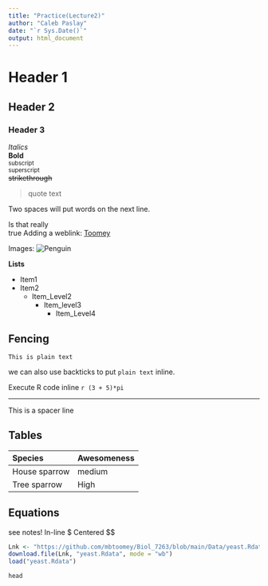 ```yaml
---
title: "Practice(Lecture2)"
author: "Caleb Paslay"
date: "`r Sys.Date()`"
output: html_document
---
```

# Header 1
## Header 2
### Header 3
*Italics*  
**Bold**  
~subscript~  
^superscript^  
~~strikethrough~~  

> quote text

Two spaces will put words on the next line.


Is that really  
true
Adding a weblink:
[Toomey](https://mbtoomey.net)

Images:
![Penguin]()


**Lists** 

- Item1  
- Item2  
  - Item_Level2
    - Item_level3
      - Item_Level4

## Fencing

```
This is plain text
```
we can also use backticks to put `plain text` inline. 

Execute R code inline `r (3 + 5)*pi`

___

This is a spacer line

## Tables

| Species| Awesomeness
|:-----| :-----
| House sparrow | medium | 
Tree sparrow | High

## Equations
see notes!
In-line $
Centered $$

```r
Lnk <- "https://github.com/mbtoomey/Biol_7263/blob/main/Data/yeast.Rdata?raw=true"
download.file(Lnk, "yeast.Rdata", mode = "wb")
load("yeast.Rdata")
```

```r
head
```


